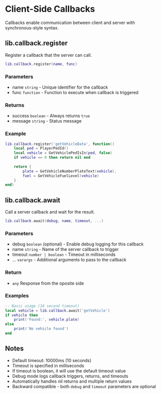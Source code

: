 # Client-Side Callbacks

Callbacks enable communication between client and server with synchronous-style syntax.

## lib.callback.register
Register a callback that the server can call.
```lua
lib.callback.register(name, func)
```

### Parameters
* name `string` - Unique identifier for the callback
* func `function` - Function to execute when callback is triggered

### Returns
* success `boolean` - Always returns `true`
* message `string` - Status message

### Example
```lua
lib.callback.register('getVehicleData', function()
    local ped = PlayerPedId()
    local vehicle = GetVehiclePedIsIn(ped, false)
    if vehicle == 0 then return nil end
    
    return {
        plate = GetVehicleNumberPlateText(vehicle),
        fuel = GetVehicleFuelLevel(vehicle)
    }
end)
```

## lib.callback.await
Call a server callback and wait for the result.
```lua
lib.callback.await(debug, name, timeout, ...)
```

### Parameters
* debug `boolean` (optional) - Enable debug logging for this callback
* name `string` - Name of the server callback to trigger
* timeout `number | boolean` - Timeout in milliseconds
* ... `varargs` - Additional arguments to pass to the callback

### Return
* `any` Response from the oposite side

### Examples
```lua
-- Basic usage (10 second timeout)
local vehicle = lib.callback.await('getVehicle')
if vehicle then
    print('Found:', vehicle.plate)
else
    print('No vehicle found')
end
```

## Notes
* Default timeout: 10000ms (10 seconds)
* Timeout is specified in milliseconds
* If timeout is boolean, it will use the default timeout value
* Debug mode logs callback triggers, returns, and timeouts
* Automatically handles nil returns and multiple return values
* Backward compatible - both `debug` and `timeout` parameters are optional